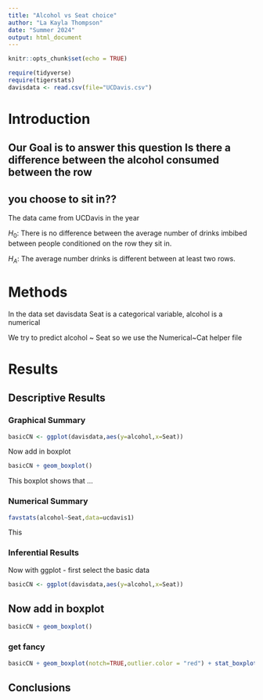 ```yaml
---
title: "Alcohol vs Seat choice"
author: "La Kayla Thompson"
date: "Summer 2024"
output: html_document
---
```


```r
knitr::opts_chunk$set(echo = TRUE)
```

```r
require(tidyverse)
require(tigerstats)
davisdata <- read.csv(file="UCDavis.csv")
```

# Introduction
## Our Goal is to answer this question Is there a difference between the alcohol consumed between the row
## you choose to sit in??

The data came from UCDavis in the year 

$H_0$: There is no difference between the average number of drinks imbibed between people conditioned on the row they sit in.

$H_A$: The average number drinks is different between at least two rows.

# Methods

In the data set davisdata Seat is a categorical variable, alcohol is a numerical

We try to predict alcohol ~ Seat so we use the Numerical~Cat helper file

# Results

## Descriptive Results

### Graphical Summary

```r
basicCN <- ggplot(davisdata,aes(y=alcohol,x=Seat))
```

Now add in boxplot

```r
basicCN + geom_boxplot()
```

This boxplot shows that ...

### Numerical Summary

```r
favstats(alcohol~Seat,data=ucdavis1)
```

This 

### Inferential Results

Now with ggplot - first select the basic data

```r
basicCN <- ggplot(davisdata,aes(y=alcohol,x=Seat))
```
## Now add in boxplot

```r
basicCN + geom_boxplot()
```
  
  
### get fancy  

```r
basicCN + geom_boxplot(notch=TRUE,outlier.color = "red") + stat_boxplot(geom ='errorbar') + labs(title="Fancy notch boxplot \n with 2 lines")
```

## Conclusions


